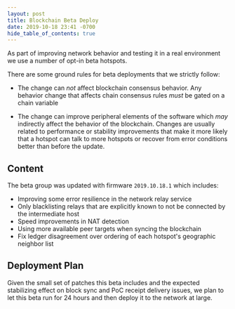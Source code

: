 ```yaml
---
layout: post
title: Blockchain Beta Deploy
date: 2019-10-18 23:41 -0700
hide_table_of_contents: true
---
```


As part of improving network behavior and testing it in a real environment we use a number of opt-in
beta hotspots.

<!--truncate-->

There are some ground rules for beta deployments that we strictly follow:

- The change can _not_ affect blockchain consensus behavior. Any behavior change that affects chain
  consensus rules _must_ be gated on a chain variable

- The change can improve peripheral elements of the software which _may_ indirectly affect the
  behavior of the blockchain. Changes are usually related to performance or stability improvements
  that make it more likely that a hotspot can talk to more hotspots or recover from error conditions
  better than before the update.

## Content

The beta group was updated with firmware `2019.10.18.1` which includes:

- Improving some error resilience in the network relay service
- Only blacklisting relays that are explicitly known to not be connected by the intermediate host
- Speed improvements in NAT detection
- Using more available peer targets when syncing the blockchain
- Fix ledger disagreement over ordering of each hotspot's geographic neighbor list

## Deployment Plan

Given the small set of patches this beta includes and the expected stabilizing effect on block sync
and PoC receipt delivery issues, we plan to let this beta run for 24 hours and then deploy it to the
network at large.
